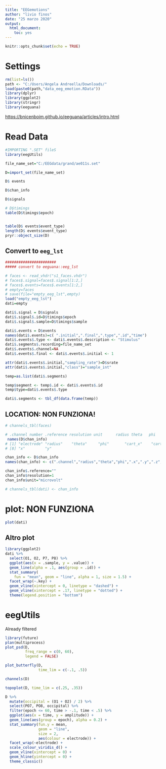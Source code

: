 ```yaml
---
title: "EEGemotions"
author: "livio finos"
date: "25 marzo 2020"
output: 
  html_document: 
    toc: yes
---
```


```r
knitr::opts_chunk$set(echo = TRUE)
```
# Settings

```r
rm(list=ls())
path <- "C:/Users/Angela Andreella/Downloads/"
load(paste0(path,"data_eeg_emotion.RData"))
library(dplyr)
library(ggplot2)
library(stringr)
library(eeguana)
```

<https://bnicenboim.github.io/eeguana/articles/intro.html>

# Read Data

```r

#IMPORTING ".SET" fileS
library(eegUtils)

file_name_set="C:/EEGdata/grand/ae011s.set"

D=import_set(file_name_set)

D$ events

D$chan_info

D$signals

# D$timings
table(D$timings$epoch)


table(D$ events$event_type)
length(D$ events$event_type)
pryr::object_size(D)

```


## Convert to `eeg_lst` 

```r

#######################
##### convert to eeguana::eeg_lst

# faces <- read_vhdr("s1_faces.vhdr")
# faces$.signal=faces$.signal[1:2,]
# faces$.events=faces$.events[1:2,]
# empty=faces
# save(file="empty_eeg_lst",empty)
load("empty_eeg_lst")
dati=empty

dati$.signal = D$signals
dati$.signal$.id=D$timings$epoch
dati$.signal$.sample=D$timings$sample

dati$.events = D$events
names(dati$.events)=c( ".initial",".final",".type",".id","time")
dati$.events$.type <- dati$.events$.description <- "Stimulus"
dati$.segments$.recording=file_name_set
dati$.events$.channel=NA
dati$.events$.final <- dati$.events$.initial <- 1

attr(dati$.events$.initial,"sampling_rate")=D$srate
attr(dati$.events$.initial,"class")="sample_int"

temp=as.list(dati$.segments)

temp$segment <- temp$.id <- dati$.events$.id
temp$type=dati$.events$.type

dati$.segments <- tbl_df(data.frame(temp))
```

## LOCATION: NON FUNZIONA!

```r
# channels_tbl(faces)

# .channel number .reference resolution unit      radius theta   phi    .x    .y    .z
 names(D$chan_info)
# [1] "electrode" "radius"    "theta"     "phi"       "cart_x"    "cart_y"    "cart_z"
# [8] "x"         "y" 

chan_info <- D$chan_info
names(chan_info) <- c(".channel","radius","theta","phi",".x",".y",".z","x","y")

chan_info$.reference=""
chan_info$resolution=1
chan_info$unit="microvolt"

# channels_tbl(dati) <- chan_info

```

# plot: NON FUNZIONA

```r
plot(dati)
```

## Altro plot

```r
library(ggplot2)
dati %>%
  select(O1, O2, P7, P8) %>%
  ggplot(aes(x = .sample, y = .value)) +
  geom_line(alpha = .1, aes(group = .id)) +
  stat_summary(
    fun = "mean", geom = "line", alpha = 1, size = 1.5) +
  facet_wrap(~.key) +
  geom_vline(xintercept = 0, linetype = "dashed") +
  geom_vline(xintercept = .17, linetype = "dotted") +
  theme(legend.position = "bottom")

```


# eegUtils

Already filtered

```r
library(future)
plan(multiprocess)
plot_psd(D, 
         freq_range = c(0, 60),
         legend = FALSE)

```


```r
plot_butterfly(D,
               time_lim = c(-.1, .5))
```


```r
channels(D)
```

```r
topoplot(D, time_lim = c(.25, .35))
```


```r
D %>%
  mutate(occipital = (O1 + O2) / 2) %>%
  select(PO7, PO8, occipital) %>%
  filter(epoch <= 60, time > -.1, time < .5) %>%
  ggplot(aes(x = time, y = amplitude)) +
  geom_line(aes(group = epoch), alpha = 0.2) + 
  stat_summary(fun.y = mean,
               geom = "line",
               size = 2,
               aes(colour = electrode)) +
  facet_wrap(~electrode) + 
  scale_colour_viridis_d() +
  geom_vline(xintercept = 0) +
  geom_hline(yintercept = 0) +
  theme_classic()
```

